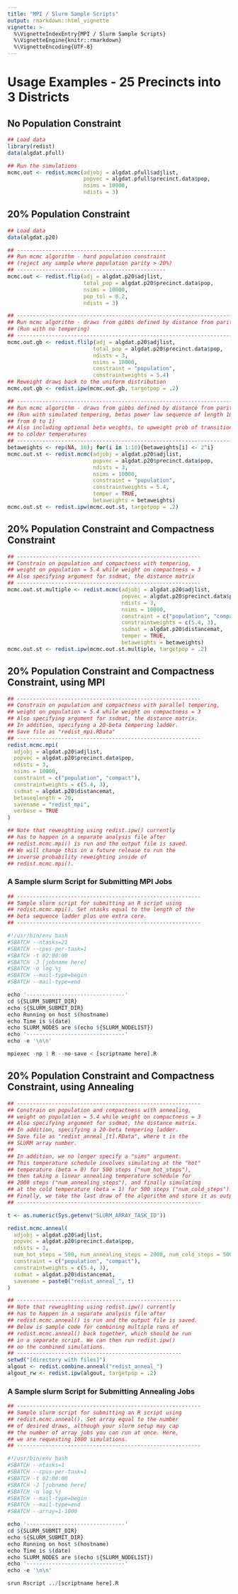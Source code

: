 ```yaml
---
title: "MPI / Slurm Sample Scripts"
output: rmarkdown::html_vignette
vignette: >
  %\VignetteIndexEntry{MPI / Slurm Sample Scripts}
  %\VignetteEngine{knitr::rmarkdown}
  %\VignetteEncoding{UTF-8}
---
```


# Usage Examples - 25 Precincts into 3 Districts

## No Population Constraint
```r
## Load data
library(redist)
data(algdat.pfull)

## Run the simulations
mcmc.out <- redist.mcmc(adjobj = algdat.pfull$adjlist,
                        popvec = algdat.pfull$precinct.data$pop,
                        nsims = 10000,
                        ndists = 3)
```

## 20% Population Constraint
```r
## Load data
data(algdat.p20)

## -----------------------------------------------
## Run mcmc algorithm - hard population constraint
## (reject any sample where population parity > 20%)
## -----------------------------------------------
mcmc.out <- redist.flip(adj = algdat.p20$adjlist,
                        total_pop = algdat.p20$precinct.data$pop,
                        nsims = 10000,
                        pop_tol = 0.2,
                        ndists = 3)

## ---------------------------------------------------------------------
## Run mcmc algorithm - draws from gibbs defined by distance from parity
## (Run with no tempering)
## ---------------------------------------------------------------------
mcmc.out.gb <- redist.flilp(adj = algdat.p20$adjlist,
                           total_pop = algdat.p20$precinct.data$pop,
                           ndists = 3,
                           nsims = 10000,
                           constraint = "population",
                           constraintweights = 5.4)
## Reweight draws back to the uniform distribution
mcmc.out.gb <- redist.ipw(mcmc.out.gb, targetpop = .2)

## ---------------------------------------------------------------------
## Run mcmc algorithm - draws from gibbs defined by distance from parity
## (Run with simulated tempering, betas power law sequence of length 10
## from 0 to 1)
## Also including optional beta weights, to upweight prob of transitions
## to colder temperatures
## ---------------------------------------------------------------------
betaweights <- rep(NA, 10); for(i in 1:10){betaweights[i] <- 2^i}
mcmc.out.st <- redist.mcmc(adjobj = algdat.p20$adjlist,
                           popvec = algdat.p20$precinct.data$pop,
                           ndists = 3,
                           nsims = 10000,
                           constraint = "population",
                           constraintweights = 5.4,
                           temper = TRUE,
                           betaweights = betaweights)
mcmc.out.st <- redist.ipw(mcmc.out.st, targetpop = .2)
```

## 20% Population Constraint and Compactness Constraint
```r
## ----------------------------------------------------------
## Constrain on population and compactness with tempering,
## weight on population = 5.4 while weight on compactness = 3
## Also specifying argument for ssdmat, the distance matrix
## ----------------------------------------------------------
mcmc.out.st.multiple <- redist.mcmc(adjobj = algdat.p20$adjlist,
                                    popvec = algdat.p20$precinct.data$pop,
                                    ndists = 3,
                                    nsims = 10000,
                                    constraint = c("population", "compact"),
                                    constraintweights = c(5.4, 3),
                                    ssdmat = algdat.p20$distancemat,
                                    temper = TRUE,
                                    betaweights = betaweights)
mcmc.out.st <- redist.ipw(mcmc.out.st.multiple, targetpop = .2)
```

## 20% Population Constraint and Compactness Constraint, using MPI
```r
## ----------------------------------------------------------
## Constrain on population and compactness with parallel tempering,
## weight on population = 5.4 while weight on compactness = 3
## Also specifying argument for ssdmat, the distance matrix.
## In addition, specifying a 20-beta tempering ladder.
## Save file as "redist_mpi.RData"
## ----------------------------------------------------------
redist.mcmc.mpi(
  adjobj = algdat.p20$adjlist,
  popvec = algdat.p20$precinct.data$pop,
  ndists = 3,
  nsims = 10000,
  constraint = c("population", "compact"),
  constraintweights = c(5.4, 3),
  ssdmat = algdat.p20$distancemat,
  betaseqlength = 20,
  savename = "redist_mpi",
  verbose = TRUE
)

## Note that reweighting using redist.ipw() currently
## has to happen in a separate analysis file after
## redist.mcmc.mpi() is run and the output file is saved. 
## We will change this in a future release to run the 
## inverse probability reweighting inside of
## redist.mcmc.mpi().
```

### A Sample slurm Script for Submitting MPI Jobs
```r
## ----------------------------------------------------------
## Sample slurm script for submitting an R script using 
## redist.mcmc.mpi(). Set ntasks equal to the length of the
## beta sequence ladder plus one extra core.
## ----------------------------------------------------------

#!/usr/bin/env bash
#SBATCH --ntasks=21
#SBATCH --cpus-per-task=1
#SBATCH -t 02:00:00
#SBATCH -J [jobname here]
#SBATCH -o log.%j
#SBATCH --mail-type=begin
#SBATCH --mail-type=end

echo '-------------------------------'
cd ${SLURM_SUBMIT_DIR}
echo ${SLURM_SUBMIT_DIR}
echo Running on host $(hostname)
echo Time is $(date)
echo SLURM_NODES are $(echo ${SLURM_NODELIST})
echo '-------------------------------'
echo -e '\n\n'

mpiexec -np 1 R --no-save < [scriptname here].R
```

## 20% Population Constraint and Compactness Constraint, using Annealing
```r
## ----------------------------------------------------------
## Constrain on population and compactness with annealing,
## weight on population = 5.4 while weight on compactness = 3
## Also specifying argument for ssdmat, the distance matrix.
## In addition, specifying a 20-beta tempering ladder.
## Save file as "redist_anneal_[t].RData", where t is the
## SLURM array number. 
## 
## In addition, we no longer specify a "sims" argument. 
## This temperature schedule involves simulating at the "hot"
## temperature (beta = 0) for 500 steps ("num_hot_steps"),
## then taking a linear annealing temperature schedule for
## 2000 steps ("num_annealing_steps"), and finally simulating
## at the cold temperature (beta = 1) for 500 steps ("num_cold_steps").
## Finally, we take the last draw of the algorithm and store it as output.
## ----------------------------------------------------------

t <- as.numeric(Sys.getenv("SLURM_ARRAY_TASK_ID"))

redist.mcmc.anneal(
  adjobj = algdat.p20$adjlist,
  popvec = algdat.p20$precinct.data$pop,
  ndists = 3,
  num_hot_steps = 500, num_annealing_steps = 2000, num_cold_steps = 500,
  constraint = c("population", "compact"),
  constraintweights = c(5.4, 3),
  ssdmat = algdat.p20$distancemat,
  savename = paste0("redist_anneal_", t)
)

## ----------------------------------------------------
## Note that reweighting using redist.ipw() currently
## has to happen in a separate analysis file after
## redist.mcmc.anneal() is run and the output file is saved. 
## Below is sample code for combining multiple runs of
## redist.mcmc.anneal() back together, which should be run 
## in a separate script. We can then run redist.ipw()
## on the combined simulations.
## ----------------------------------------------------
setwd("[directory with files]")
algout <- redist.combine.anneal("redist_anneal_")
algout_rw <- redist.ipw(algout, targetpop = .2)
```

### A Sample slurm Script for Submitting Annealing Jobs
```r
## ----------------------------------------------------------
## Sample slurm script for submitting an R script using 
## redist.mcmc.anneal(). Set array equal to the number
## of desired draws, although your slurm setup may cap
## the number of array jobs you can run at once. Here,
## we are requesting 1000 simulations.
## ----------------------------------------------------------

#!/usr/bin/env bash
#SBATCH --ntasks=1
#SBATCH --cpus-per-task=1
#SBATCH -t 02:00:00
#SBATCH -J [jobname here]
#SBATCH -o log.%j
#SBATCH --mail-type=begin
#SBATCH --mail-type=end
#SBATCH --array=1-1000

echo '-------------------------------'
cd ${SLURM_SUBMIT_DIR}
echo ${SLURM_SUBMIT_DIR}
echo Running on host $(hostname)
echo Time is $(date)
echo SLURM_NODES are $(echo ${SLURM_NODELIST})
echo '-------------------------------'
echo -e '\n\n'

srun Rscript ../[scriptname here].R
```
